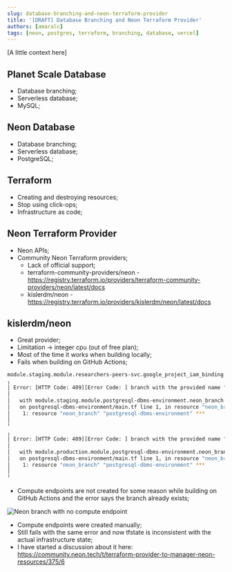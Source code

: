 ```yaml
---
slug: database-branching-and-neon-terraform-provider
title: '[DRAFT] Database Branching and Neon Terraform Provider'
authors: [amaralc]
tags: [neon, postgres, terraform, branching, database, vercel]
---
```


[A little context here]

## Planet Scale Database

- Database branching;
- Serverless database;
- MySQL;

## Neon Database

- Database branching;
- Serverless database;
- PostgreSQL;

## Terraform

- Creating and destroying resources;
- Stop using click-ops;
- Infrastructure as code;

## Neon Terraform Provider

- Neon APIs;
- Community Neon Terraform providers;
  - Lack of official support;
  - terraform-community-providers/neon - https://registry.terraform.io/providers/terraform-community-providers/neon/latest/docs
  - kislerdm/neon - https://registry.terraform.io/providers/kislerdm/neon/latest/docs

## kislerdm/neon

- Great provider;
- Limitation -> integer cpu (out of free plan);
- Most of the time it works when building locally;
- Fails when building on GitHub Actions;

```bash
module.staging.module.researchers-peers-svc.google_project_iam_binding.secret_accessor: Creation complete after 9s [id=***/roles/secretmanager.secretAccessor]
╷
│ Error: [HTTP Code: 409][Error Code: ] branch with the provided name "staging" already exists
│
│   with module.staging.module.postgresql-dbms-environment.neon_branch.postgresql-dbms-environment,
│   on postgresql-dbms-environment/main.tf line 1, in resource "neon_branch" "postgresql-dbms-environment":
│    1: resource "neon_branch" "postgresql-dbms-environment" ***
│
╵
╷
│ Error: [HTTP Code: 409][Error Code: ] branch with the provided name "production" already exists
│
│   with module.production.module.postgresql-dbms-environment.neon_branch.postgresql-dbms-environment,
│   on postgresql-dbms-environment/main.tf line 1, in resource "neon_branch" "postgresql-dbms-environment":
│    1: resource "neon_branch" "postgresql-dbms-environment" ***
│
╵
```

- Compute endpoints are not created for some reason while building on GitHub Actions and the error says the branch already exists;

![Neon branch with no compute endpoint](./neon-error-no-compute-endpoint.png)

- Compute endpoints were created manually;
- Still fails with the same error and now tfstate is inconsistent with the actual infrastructure state;
- I have started a discussion about it here: https://community.neon.tech/t/terraform-provider-to-manager-neon-resources/375/6
